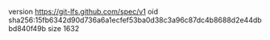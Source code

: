 version https://git-lfs.github.com/spec/v1
oid sha256:15fb6342d90d736a6a1ecfef53ba0d38c3a96c87dc4b8688d2e44dbbd840f49b
size 1632
